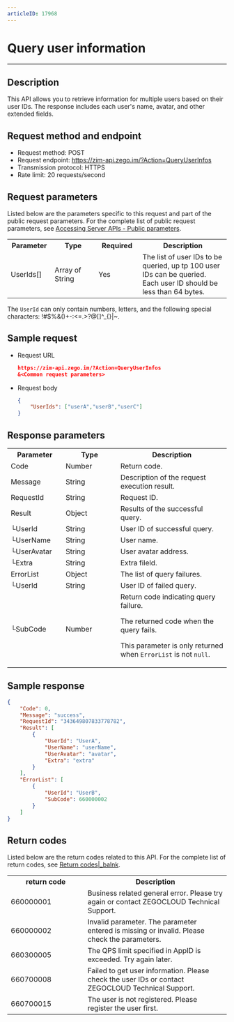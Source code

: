 ```yaml
---
articleID: 17968
---
```

# Query user information

- - -

## Description

This API allows you to retrieve information for multiple users based on their user IDs. The response includes each user's name, avatar, and other extended fields.

## Request method and endpoint

- Request method: POST
- Request endpoint: https://zim-api.zego.im/?Action=QueryUserInfos
- Transmission protocol: HTTPS
- Rate limit: 20 requests/second

## Request parameters

Listed below are the parameters specific to this request and part of the public request parameters. For the complete list of public request parameters, see [Accessing Server APIs - Public parameters](./../Accessing%20Server%20APIs.mdx#public-parameters).

<table>
  <colgroup>
    <col width="20%" />
    <col width="20%" />
    <col width="20%" />
    <col width="40%" />
  </colgroup>
<tbody><tr>
<th>Parameter</th>
<th>Type</th>
<th>Required</th>
<th>Description</th>
</tr>
<tr>
<td>UserIds[]</td>
<td>Array of String</td>
<td>Yes</td>
<td>The list of user IDs to be queried, up tp 100 user IDs can be queried. Each user ID should be less than 64 bytes.</td>
</tr>
</tbody></table>

<Note title="Note">

The `UserId` can only contain numbers, letters, and the following special characters: !#$%&()+-:\<=.>?@[]^_{}|~.

</Note>

## Sample request

- Request URL

    ```json
    https://zim-api.zego.im/?Action=QueryUserInfos
    &<Common request parameters>
    ```

- Request body
  
    ```json
    {
        "UserIds": ["userA","userB","userC"]
    }
    ```

## Response parameters

<table class="collapsible-table" >
  <colgroup>
    <col width="25%" />
    <col width="25%" />
    <col width="50%" />
  </colgroup>
<tbody><tr data-row-level="1">
<th>Parameter</th>
<th>Type</th>
<th>Description</th>
</tr>
<tr data-row-level="2">
<td>Code</td>
<td>Number</td>
<td>Return code.</td>
</tr>
<tr data-row-level="3">
<td>Message</td>
<td>String</td>
<td>Description of the request execution result.</td>
</tr>
<tr data-row-level="4">
<td>RequestId</td>
<td>String</td>
<td>Request ID.</td>
</tr>
<tr data-row-level="5" data-row-child="true">
<td>Result</td>
<td>Object</td>
<td>Results of the successful query.</td>
</tr>
<tr data-row-level="5-1">
<td>└UserId</td>
<td>String</td>
<td>User ID of successful query.</td>
</tr>
<tr data-row-level="5-2">
<td>└UserName</td>
<td>String</td>
<td>User name.</td>
</tr>
<tr data-row-level="5-3">
<td>└UserAvatar</td>
<td>String</td>
<td>User avatar address.</td>
</tr>
<tr data-row-level="5-4">
<td>└Extra</td>
<td>String</td>
<td>Extra fileld.</td>
</tr>
<tr data-row-level="6" data-row-child="true">
<td>ErrorList</td>
<td>Object</td>
<td>The list of query failures.</td>
</tr>
<tr data-row-level="6-1">
<td>└UserId</td>
<td>String</td>
<td>User ID of failed query.</td>
</tr>
<tr data-row-level="6-2">
<td>└SubCode</td>
<td>Number</td>
<td>Return code indicating query failure. <p>The returned code when the query fails. </p><p>This parameter is only returned when <code>ErrorList</code> is not <code>null</code>. </p></td>
</tr>
</tbody></table>

## Sample response 

```json
{
    "Code": 0,
    "Message": "success",
    "RequestId": "343649807833778782",
    "Result": [
        {
            "UserId": "UserA",
            "UserName": "userName",
            "UserAvatar": "avatar",
            "Extra": "extra"
        }
    ],
    "ErrorList": [
        {
            "UserId": "UserB",
            "SubCode": 660000002
        }
    ]
}
```


## Return codes

Listed below are the return codes related to this API. For the complete list of return codes, see [Return codes\|_balnk](./../Return%20codes.mdx).

<table>
  <colgroup>
    <col width="35%" />
    <col width="65%" />
  </colgroup>
<tbody><tr>
<th>return code</th>
<th>Description</th>
</tr>
<tr>
<td>660000001</td>
<td>Business related general error.  Please try again or contact ZEGOCLOUD Technical Support.</td>
</tr>
<tr>
<td>660000002</td>
<td>Invalid parameter. The parameter entered is missing or invalid. Please check the parameters.</td>
</tr>
<tr>
<td>660300005</td>
<td>The QPS limit specified in AppID is exceeded. Try again later.</td>
</tr>
<tr>
<td>660700008</td>
<td>Failed to get user information. Please check the user IDs or contact ZEGOCLOUD Technical Support.&nbsp;</td>
</tr>
<tr>
<td>660700015</td>
<td>The user is not registered. Please register the user first.</td>
</tr>
</tbody></table>
